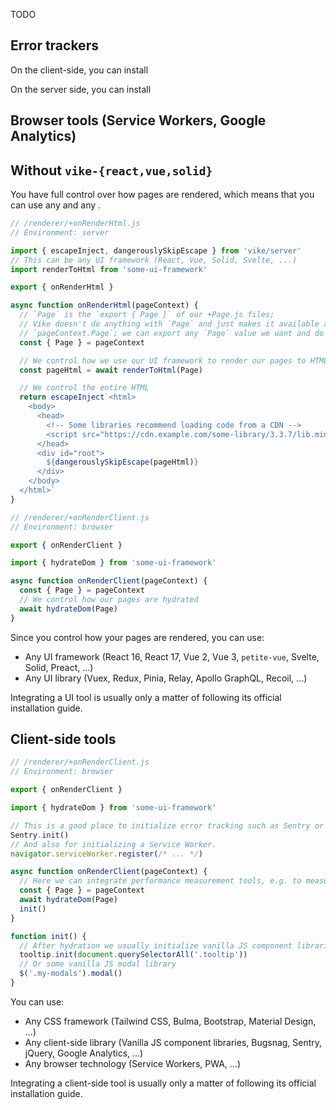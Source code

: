 
TODO

## Error trackers

On the client-side, you can install
<Link href="/client" />

On the server side, you can install 

## Browser tools (Service Workers, Google Analytics)


## Without `vike-{react,vue,solid}`

You have full control over how pages are rendered, which means that you can use any <Link text="UI tool" href="#ui-tool" /> and any <Link text="client-side tool" href="#client-side-tools" />.

```js
// /renderer/+onRenderHtml.js
// Environment: server

import { escapeInject, dangerouslySkipEscape } from 'vike/server'
// This can be any UI framework (React, Vue, Solid, Svelte, ...)
import renderToHtml from 'some-ui-framework'

export { onRenderHtml }

async function onRenderHtml(pageContext) {
  // `Page` is the `export { Page }` of our +Page.js files;
  // Vike doesn't do anything with `Page` and just makes it available as
  // `pageContext.Page`; we can export any `Page` value we want and do whatever we want with it.
  const { Page } = pageContext

  // We control how we use our UI framework to render our pages to HTML
  const pageHtml = await renderToHtml(Page)

  // We control the entire HTML
  return escapeInject`<html>
    <body>
      <head>
        <!-- Some libraries recommend loading code from a CDN -->
        <script src="https://cdn.example.com/some-library/3.3.7/lib.min.js"></script>
      </head>
      <div id="root">
        ${dangerouslySkipEscape(pageHtml)}
      </div>
    </body>
  </html>`
}
```

```js
// /renderer/+onRenderClient.js
// Environment: browser

export { onRenderClient }

import { hydrateDom } from 'some-ui-framework'

async function onRenderClient(pageContext) {
  const { Page } = pageContext
  // We control how our pages are hydrated
  await hydrateDom(Page)
}
```

Since you control how your pages are rendered, you can use:
- Any UI framework (React 16, React 17, Vue 2, Vue 3, `petite-vue`, Svelte, Solid, Preact, ...)
- Any UI library (Vuex, Redux, Pinia, Relay, Apollo GraphQL, Recoil, ...)

Integrating a UI tool is usually only a matter of following its official installation guide.


## Client-side tools

```js
// /renderer/+onRenderClient.js
// Environment: browser

export { onRenderClient }

import { hydrateDom } from 'some-ui-framework'

// This is a good place to initialize error tracking such as Sentry or Bugsnag.
Sentry.init()
// And also for initializing a Service Worker.
navigator.serviceWorker.register(/* ... */)

async function onRenderClient(pageContext) {
  // Here we can integrate performance measurement tools, e.g. to measure hydration performance
  const { Page } = pageContext
  await hydrateDom(Page)
  init()
}

function init() {
  // After hydration we usually initialize vanilla JS component libraries, for example tooltips
  tooltip.init(document.querySelectorAll('.tooltip'))
  // Or some vanilla JS modal library
  $('.my-modals').modal()
}
```

You can use:
 - Any CSS framework (Tailwind CSS, Bulma, Bootstrap, Material Design, ...)
 - Any client-side library (Vanilla JS component libraries, Bugsnag, Sentry, jQuery, Google Analytics, ...)
 - Any browser technology (Service Workers, PWA, ...)

Integrating a client-side tool is usually only a matter of following its official installation guide.

